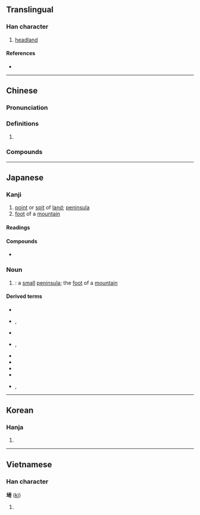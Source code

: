 {{also|崎}}
{{character info/new}}
==Translingual==

===Han character===
{{stroke order|strokes=11}}
{{Han char|rn=32|rad=土|as=08|sn=11|four=44121|canj=GKMR|ids=⿰土奇}}

# [[headland]]

====References====
* {{Han ref|kx=0231.170|dkj=05201|dj=0468.090|hdz=10452.010|uh=57FC|ud=22524|bh=D4C3|bd=54467}}

----

==Chinese==
{{zh-forms}}

===Pronunciation===
{{zh-pron
|m=qí
|c=kei4
|cat=
}}

===Definitions===
{{zh-hanzi}}

# {{rfdef|zh}}

===Compounds===
{{zh-der|鮚埼亭}}

----

==Japanese==

===Kanji===
{{ja-kanji|grade=|rs=土08}}

# [[point]] or [[spit]] of [[land]]; [[peninsula]]
# [[foot]] of a [[mountain]]

====Readings====
{{ja-readings
|goon=ぎ
|kanon=き
|kun=さい-, さき-, みさき-
}}

====Compounds====
{{ja-kanjitab|さき|yomi=k}}
* {{ja-r|埼大|^さいだい}}

===Noun===
{{ja-noun|さき}}

# {{alt sp|ja|崎|tr=saki|nodot=1|sort=}}: a [[small]] [[peninsula]]; the [[foot]] of a [[mountain]]

====Derived terms====
{{der-top}}
* {{ja-r|埼京%線|^さいきょう%せん}}
* {{ja-r|さいたま||Saitama|rom=-}}, {{ja-r|埼玉|^さいたま}}
* {{ja-r|埼玉|^さきたま}}
* {{ja-r|犬吠%埼|^いぬぼう%さき}}, {{ja-r|犬吠%埼|^いぬぼう%ざき}}
* {{ja-r|神埼|^かんざき}}
* {{ja-r|塩%屋%埼|^しお%や%ざき}}
* {{ja-r|地蔵%埼|^じぞう%ざき}}
* {{ja-r|日ノ御%埼|^ひノみ%さき}}
* {{ja-r|岬|みさき|rom=-}}, {{ja-r|崎|みさき}}
{{der-bottom}}

----

==Korean==

===Hanja===
{{ko-hanja|hangeul=기|rv=gi|mr=ki}}

# {{rfdef|ko|sort=土08}}

----

==Vietnamese==

===Han character===
'''埼''' ([[kì]])

# {{rfdef|vi}}